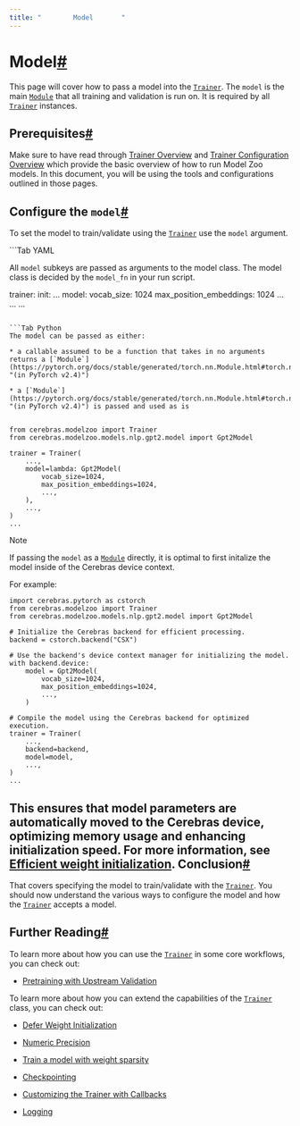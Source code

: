 ```yaml
---
title: "        Model       "
---
```

  
Model[#](#model "Permalink to this headline")
=============================================

This page will cover how to pass a model into the [`Trainer`](../../api/index.html#cerebras.modelzoo.Trainer "cerebras.modelzoo.Trainer"). The `model` is the main [`Module`](https://pytorch.org/docs/stable/generated/torch.nn.Module.html#torch.nn.Module "(in PyTorch v2.4)") that all training and validation is run on. It is required by all [`Trainer`](../../api/index.html#cerebras.modelzoo.Trainer "cerebras.modelzoo.Trainer") instances.

Prerequisites[#](#prerequisites "Permalink to this headline")
-------------------------------------------------------------

Make sure to have read through [Trainer Overview](../../trainer-overview.html#wsc-modelzoo-trainer) and [Trainer Configuration Overview](../../yaml/index.html#wsc-modelzoo-yaml) which provide the basic overview of how to run Model Zoo models. In this document, you will be using the tools and configurations outlined in those pages.

Configure the `model`[#](#configure-the-model "Permalink to this headline")
---------------------------------------------------------------------------

To set the model to train/validate using the [`Trainer`](../../api/index.html#cerebras.modelzoo.Trainer "cerebras.modelzoo.Trainer") use the `model` argument.

<CodeGroup>
```Tab YAML

All `model` subkeys are passed as arguments to the model class. The model class is decided by the `model_fn` in your run script.

trainer:
  init:
    ...
    model:
      vocab_size: 1024
      max_position_embeddings: 1024
      ...
    ...
  ...

```

```Tab Python
The model can be passed as either:

* a callable assumed to be a function that takes in no arguments returns a [`Module`](https://pytorch.org/docs/stable/generated/torch.nn.Module.html#torch.nn.Module "(in PyTorch v2.4)")
    
* a [`Module`](https://pytorch.org/docs/stable/generated/torch.nn.Module.html#torch.nn.Module "(in PyTorch v2.4)") is passed and used as is
    

from cerebras.modelzoo import Trainer
from cerebras.modelzoo.models.nlp.gpt2.model import Gpt2Model

trainer = Trainer(
    ...,
    model=lambda: Gpt2Model(
        vocab_size=1024,
        max_position_embeddings=1024,
        ...,
    ),
    ...,
)
...
```
</CodeGroup>
<Note>
Note

If passing the `model` as a [`Module`](https://pytorch.org/docs/stable/generated/torch.nn.Module.html#torch.nn.Module "(in PyTorch v2.4)") directly, it is optimal to first initalize the model inside of the Cerebras device context.

For example:
```
import cerebras.pytorch as cstorch
from cerebras.modelzoo import Trainer
from cerebras.modelzoo.models.nlp.gpt2.model import Gpt2Model

# Initialize the Cerebras backend for efficient processing.
backend = cstorch.backend("CSX")

# Use the backend's device context manager for initializing the model.
with backend.device:
    model = Gpt2Model(
        vocab_size=1024,
        max_position_embeddings=1024,
        ...,
    )

# Compile the model using the Cerebras backend for optimized execution.
trainer = Trainer(
    ...,
    backend=backend,
    model=model,
    ...,
)
...
```


This ensures that model parameters are automatically moved to the Cerebras device, optimizing memory usage and enhancing initialization speed. For more information, see [Efficient weight initialization](../../../tutorials/efficient-weight-initialization.html#efficient-weight-initialization).
</Note>
Conclusion[#](#conclusion "Permalink to this headline")
-------------------------------------------------------

That covers specifying the model to train/validate with the [`Trainer`](../../api/index.html#cerebras.modelzoo.Trainer "cerebras.modelzoo.Trainer"). You should now understand the various ways to configure the model and how the [`Trainer`](../../api/index.html#cerebras.modelzoo.Trainer "cerebras.modelzoo.Trainer") accepts a model.

Further Reading[#](#further-reading "Permalink to this headline")
-----------------------------------------------------------------

To learn more about how you can use the [`Trainer`](../../api/index.html#cerebras.modelzoo.Trainer "cerebras.modelzoo.Trainer") in some core workflows, you can check out:

* [Pretraining with Upstream Validation](../../core_workflows/pretrain.html#pretraining-with-upstream-validation)
    

To learn more about how you can extend the capabilities of the [`Trainer`](../../api/index.html#cerebras.modelzoo.Trainer "cerebras.modelzoo.Trainer") class, you can check out:

* [Defer Weight Initialization](weight_init.html#wsc-modelzoo-trainer-defer-weight-init)
    
* [Numeric Precision](precision.html#wsc-modelzoo-trainer-amp)
    
* [Train a model with weight sparsity](../../tutorials/sparsity.html#wsc-modelzoo-tutorials-sparsity)
    
* [Checkpointing](checkpoint.html#wsc-modelzoo-checkpoint)
    
* [Customizing the Trainer with Callbacks](callbacks.html#wsc-modelzoo-trainer-callbacks)
    
* [Logging](loggers.html#wsc-modelzoo-trainer-loggers)